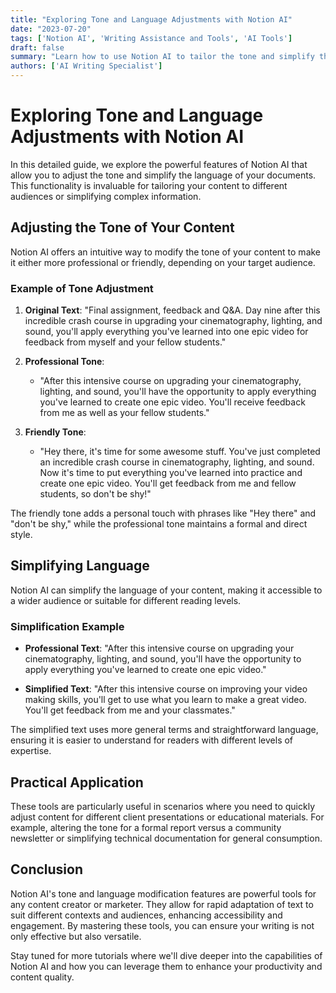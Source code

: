 ```yaml
---
title: "Exploring Tone and Language Adjustments with Notion AI"
date: "2023-07-20"
tags: ['Notion AI', 'Writing Assistance and Tools', 'AI Tools']
draft: false
summary: "Learn how to use Notion AI to tailor the tone and simplify the language of your content, catering to different audiences and purposes."
authors: ['AI Writing Specialist']
---
```


# Exploring Tone and Language Adjustments with Notion AI

In this detailed guide, we explore the powerful features of Notion AI that allow you to adjust the tone and simplify the language of your documents. This functionality is invaluable for tailoring your content to different audiences or simplifying complex information.

## Adjusting the Tone of Your Content

Notion AI offers an intuitive way to modify the tone of your content to make it either more professional or friendly, depending on your target audience.

### Example of Tone Adjustment

1. **Original Text**: "Final assignment, feedback and Q&A. Day nine after this incredible crash course in upgrading your cinematography, lighting, and sound, you'll apply everything you've learned into one epic video for feedback from myself and your fellow students."

2. **Professional Tone**:
   - "After this intensive course on upgrading your cinematography, lighting, and sound, you'll have the opportunity to apply everything you've learned to create one epic video. You'll receive feedback from me as well as your fellow students."

3. **Friendly Tone**:
   - "Hey there, it's time for some awesome stuff. You've just completed an incredible crash course in cinematography, lighting, and sound. Now it's time to put everything you've learned into practice and create one epic video. You'll get feedback from me and fellow students, so don't be shy!"

The friendly tone adds a personal touch with phrases like "Hey there" and "don't be shy," while the professional tone maintains a formal and direct style.

## Simplifying Language

Notion AI can simplify the language of your content, making it accessible to a wider audience or suitable for different reading levels.

### Simplification Example

- **Professional Text**: "After this intensive course on upgrading your cinematography, lighting, and sound, you'll have the opportunity to apply everything you've learned to create one epic video."
  
- **Simplified Text**: "After this intensive course on improving your video making skills, you'll get to use what you learn to make a great video. You'll get feedback from me and your classmates."

The simplified text uses more general terms and straightforward language, ensuring it is easier to understand for readers with different levels of expertise.

## Practical Application

These tools are particularly useful in scenarios where you need to quickly adjust content for different client presentations or educational materials. For example, altering the tone for a formal report versus a community newsletter or simplifying technical documentation for general consumption.

## Conclusion

Notion AI's tone and language modification features are powerful tools for any content creator or marketer. They allow for rapid adaptation of text to suit different contexts and audiences, enhancing accessibility and engagement. By mastering these tools, you can ensure your writing is not only effective but also versatile.

Stay tuned for more tutorials where we'll dive deeper into the capabilities of Notion AI and how you can leverage them to enhance your productivity and content quality.

